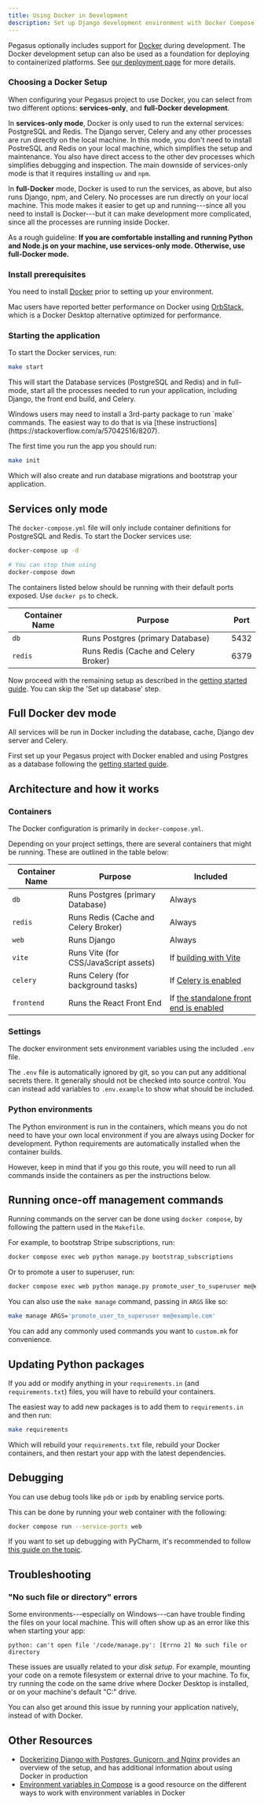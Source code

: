 ```yaml
---
title: Using Docker in Development
description: Set up Django development environment with Docker Compose including PostgreSQL, Redis, Celery, and debugging configuration.
---
```


Pegasus optionally includes support for [Docker](https://www.docker.com/) during development.
The Docker development setup can also be used as a foundation for deploying to containerized platforms.
See [our deployment page](/deployment/overview) for more details.

### Choosing a Docker Setup

When configuring your Pegasus project to use Docker, you can select from two different options:
**services-only**, and **full-Docker development**.

In **services-only mode**, Docker is only used to run the external services: PostgreSQL and Redis. The Django server, Celery and any other processes are run directly on the local machine.
In this mode, you don't need to install PostreSQL and Redis on your local machine, which simplifies the setup and maintenance. You also have direct access to the other dev processes which simplifies debugging and inspection.
The main downside of services-only mode is that it requires installing `uv` and `npm`.

In **full-Docker** mode, Docker is used to run the services, as above, but also runs Django, npm, and Celery.
No processes are run directly on your local machine.
This mode makes it easier to get up and running---since all you need to install is Docker---but it can make
development more complicated, since all the processes are running inside Docker.

As a rough guideline: **If you are comfortable installing and running Python and Node.js on your machine, use services-only mode. Otherwise, use full-Docker mode.**

### Install prerequisites

You need to install [Docker](https://www.docker.com/get-started) prior to setting up your environment.

Mac users have reported better performance on Docker using [OrbStack](https://orbstack.dev/),
which is a Docker Desktop alternative optimized for performance.


### Starting the application

To start the Docker services, run:

```bash
make start
```

This will start the Database services (PostgreSQL and Redis) and in full-mode,
start all the processes needed to run your application, including Django, the front end build,
and Celery.

<Aside title="make and Windows">
Windows users may need to install a 3rd-party package to run `make` commands.
The easiest way to do that is via [these instructions](https://stackoverflow.com/a/57042516/8207).
</Aside>

The first time you run the app you should run:


```bash
make init
```

Which will also create and run database migrations and bootstrap your application.

## Services only mode

The `docker-compose.yml` file will only include container definitions for PostgreSQL and Redis. To start the Docker services use:

```bash
docker-compose up -d

# You can stop them using
docker-compose down
```

The containers listed below should be running with their default ports exposed. Use `docker ps` to check.

| Container Name | Purpose                              | Port |
|----------------|--------------------------------------|------|
| `db`           | Runs  Postgres (primary Database)    | 5432 |
| `redis`        | Runs Redis (Cache and Celery Broker) | 6379 |


Now proceed with the remaining setup as described in the [getting started guide](/getting-started#get-up-and-running-with-native-python). You can skip the 'Set up database' step.

## Full Docker dev mode

All services will be run in Docker including the database, cache, Django dev server and Celery.

First set up your Pegasus project with Docker enabled and using Postgres as a database
following the [getting started guide](/getting-started).


## Architecture and how it works

### Containers

The Docker configuration is primarily in `docker-compose.yml`.

Depending on your project settings, there are several containers that might be running.
These are outlined in the table below:

| Container Name | Purpose                               | Included                                                                    |
|----------------|---------------------------------------|-----------------------------------------------------------------------------|
| `db`           | Runs  Postgres (primary Database)     | Always                                                                      |
| `redis`        | Runs Redis (Cache and Celery Broker)  | Always                                                                      |
| `web`          | Runs Django                           | Always                                                                      |
| `vite`         | Runs Vite (for CSS/JavaScript assets) | If [building with Vite](/front-end/vite)                                |
| `celery`       | Runs Celery (for background tasks)    | If [Celery is enabled](/celery)                                         |
| `frontend`     | Runs the React Front End              | If [the standalone front end is enabled](/experimental/react-front-end) |


### Settings

The docker environment sets environment variables using the included `.env` file.

The `.env` file is automatically ignored by git, so you can put any additional secrets there.
It generally should not be checked into source control.
You can instead add variables to `.env.example` to show what should be included.

### Python environments

The Python environment is run in the containers, which means you do not need to have your
own local environment if you are always using Docker for development.
Python requirements are automatically installed when the container builds.

However, keep in mind that if you go this route, you will need to run all commands inside the containers
as per the instructions below.

## Running once-off management commands

Running commands on the server can be done using `docker compose`, by following
the pattern used in the `Makefile`.

For example, to bootstrap Stripe subscriptions, run:

```bash
docker compose exec web python manage.py bootstrap_subscriptions
```

Or to promote a user to superuser, run:
```bash
docker compose exec web python manage.py promote_user_to_superuser me@example.com
```

You can also use the `make manage` command, passing in `ARGS` like so:

```bash
make manage ARGS='promote_user_to_superuser me@example.com'
```

You can add any commonly used commands you want to `custom.mk` for convenience.

## Updating Python packages

If you add or modify anything in your `requirements.in` (and `requirements.txt`) files, you will have to rebuild
your containers.

The easiest way to add new packages is to add them to `requirements.in` and then run:

```bash
make requirements
```

Which will rebuild your `requirements.txt` file, rebuild your Docker containers,
and then restart your app with the latest dependencies.

## Debugging

You can use debug tools like `pdb` or `ipdb` by enabling service ports.

This can be done by running your web container with the following:

```bash
docker compose run --service-ports web
```

If you want to set up debugging with PyCharm, it's recommended to follow [this guide on the topic](https://testdriven.io/blog/django-debugging-pycharm/).

## Troubleshooting

### "No such file or directory" errors

Some environments---especially on Windows---can have trouble finding the files on your local machine.
This will often show up as an error like this when starting your app:

```
python: can't open file '/code/manage.py': [Errno 2] No such file or directory
```

These issues are usually related to your *disk setup*.
For example, mounting your code on a remote filesystem or external drive to your machine.
To fix, try running the code on the same drive where Docker Desktop is installed,
or on your machine's default "C:" drive.

You can also get around this issue by running your application natively, instead of with Docker.

## Other Resources

- [Dockerizing Django with Postgres, Gunicorn, and Nginx](https://testdriven.io/blog/dockerizing-django-with-postgres-gunicorn-and-nginx/)
  provides an overview of the setup, and has additional information about using Docker in production
- [Environment variables in Compose](https://docs.docker.com/compose/environment-variables/) is a good resource
  on the different ways to work with environment variables in Docker
